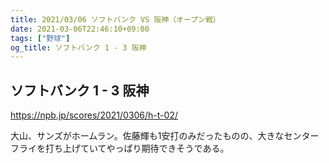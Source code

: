 ```yaml
---
title: 2021/03/06 ソフトバンク VS 阪神（オープン戦）
date: 2021-03-06T22:46:10+09:00
tags: ["野球"]
og_title: ソフトバンク 1 - 3 阪神
---
```


## ソフトバンク 1 - 3 阪神

https://npb.jp/scores/2021/0306/h-t-02/


大山、サンズがホームラン。佐藤輝も1安打のみだったものの、大きなセンターフライを打ち上げていてやっぱり期待できそうである。